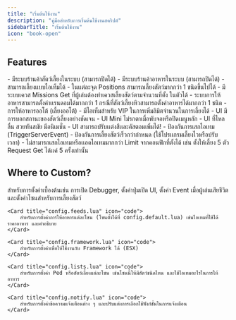 ```yaml
---
title: "เริ่มต้นใช้งาน"
description: "คู่มือสำหรับการเริ่มต้นใช้งานสคริปต์"
sidebarTitle: "เริ่มต้นใช้งาน"
icon: "book-open"
---
```


## Features

<Card title="General Features">
    - มีระบบร้านค้าสัตว์เลี้ยงในระบบ (สามารถปิดได้)
    - มีระบบร้านค้าอาหารในระบบ (สามารถปิดได้)
    - สามารถเลี้ยงเเบบไอเท็มได้
    - ในเเต่ละจุด Positions สามารถเลี้ยงสัตว์มากกว่า 1 ชนิดขึ้นไปได้
    - มีระบบเควส Missions Get ที่ผู้เล่นต้องทําเควสเลี้ยงสัตว์ตามจํานวนที่ตั้ง ในตัวได้
    - ระบบการให้อาหารสามารถตั้งค่าเเรนดอมได้มากกว่า 1 กรณีที่สัตว์เลี้ยงหิวสามารถตั้งค่าอาหารได้มากกว่า 1 ชนิด
</Card>

<Card title="Automatic Features">
    - การให้อาหารออโต้ (เลี้ยงออโต้)
    - มีไอเท็มสําหรับ VIP ในการเพิ่มลิมิตจํานวนในการเลี้ยงได้
</Card>

<Card title="User Interface (UI)">
    - UI มีการบอกสถานะของสัตว์เลี้ยงอย่างชัดเจน
    - UI Mini ไม่รกตาเมื่อพับจอหรือปิดเมนูหลัก
    - UI ที่ไหลลื่น สวยทันสมัย มีอนิเมชั่น
    - UI สามารถปรับเเต่งสีเเละคัสตอมเพิ่มได้!
</Card>

<Card title="Security Features">
    - ป้องกันการเสกไอเทม (TriggerServerEvent)
    - ป้องกันการเลี้ยงสัตว์เร็วกว่ากําหนด (ใช้โปรเเกรมเลี้ยงไวหรือปรับเวลา)
    - ไม่สามารถเสกไอเทมหรือเเอดไอเทมมากกว่า Limit จากคอนฟิกที่ตั้งได้ เช่น ตั้งให้เลี้ยง 5 ตัว Request Get ได้เเค่ 5 ครั้งเท่านั้น
</Card>

## Where to Custom?
<Columns cols={2}>
    <Card title="config.default.lua" icon="code">
        สำหรับการตั้งค่าเบื้องต้นเช่น การเปิด Debugger, ตั้งค่าปุ่มเปิด UI, ตั้งค่า Event เมื่อผู้เล่นเสียชีวิตและตั้งค่าโซนสำหรับการเลี้ยงสัตว์
    </Card>

    <Card title="config.feeds.lua" icon="code">
        สำหรับการตั้งค่าการให้อาหารแต่ละโซน (โซนตั้งได้ที่ config.default.lua) เช่นไอเทมที่ใช้ได้ ราคาอาหาร และคำอธิบาย
    </Card>

    <Card title="config.framework.lua" icon="code">
        สำหรับการตั้งค่าเพื่อให้ใช้งานกับ Framework ได้ (ESX)
    </Card>

    <Card title="config.lists.lua" icon="code">
        สำหรับการตั้งค่า Ped หรือสัตว์เลี้ยงแต่ละโซน เช่นโซนนี้ให้มีสัตว์ชนิดไหน และใช้ไอเทมอะไรในการให้อาหาร
    </Card>

    <Card title="config.notify.lua" icon="code">
        สำหรับการตั้งค่าข้อความแจ้งเตือนต่าง ๆ และปรับแต่งการเลือกใช้ฟังก์ชั่นในการแจ้งเตือน
    </Card>
</Columns>